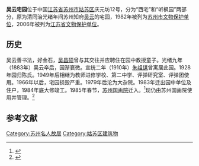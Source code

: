 {{文物保护单位
| 级别 = 省级
| 省区市 = 江苏省
| 名称 = 吴云宅园
| 图片 = 
| 所在 = [[苏州市|苏州市]][[姑苏区|姑苏区]]
| 分类 = 古建筑
| 时代 = 清代
| 编号 = 593
| 登录 = 2006年6月5日
}}
'''吴云宅园'''位于中国[[江苏省|江苏省]][[苏州市|苏州市]][[姑苏区|姑苏区]]庆元坊12号，分为“西宅”和“听枫园”两部分，原为清同治光绪年间苏州知府[[吴云|吴云]]的宅园，1982年被列为[[苏州市文物保护单位|苏州市文物保护单位]]，2006年被列为[[江苏省文物保护单位|江苏省文物保护单位]]。

==历史==
吴云善书法，好金石，[[吴昌硕|吴昌硕]]曾与其交往并应聘住在园中教授童子。光绪九年（1883年）吴云卒后，园渐衰微。宣统二年（1910年）[[朱祖谋|朱祖谋]]曾寓居此园。1928年园归陈氏。1949年后相继为教师进修学校、第二中学、评弹研究室、评弹团使用。1966年以后，宅园损毁严重。1979年后沦为大杂院。1983年迁出园中单位及住户，1984年底大修竣工。1985年春节，[[苏州国画院|苏州国画院]]迁入。<ref>{{Cite web |url=http://www.szcpi.com/Web/TypeIBrower.aspx?MenuID=06&ArticleID=651d0774-5601-41b0-b335-bdcde2d55fe0 |title=听枫园考析 |accessdate=2015-04-19 |archive-date=2015-04-19 |archive-url=https://web.archive.org/web/20150419080125/http://www.szcpi.com/Web/TypeIBrower.aspx?MenuID=06&ArticleID=651d0774-5601-41b0-b335-bdcde2d55fe0 |dead-url=yes }}</ref>现仍由苏州国画院使用并管理。<ref>{{Cite web |url=http://www.suzhou.gov.cn/asite/lh2012/zx-onepage1.asp?bh=280 |title=建议将“吴云古宅——西”并入“吴云古宅——听枫园”统一保护和使用 |accessdate=2015-04-19 |archive-date=2016-03-04 |archive-url=https://web.archive.org/web/20160304092843/http://www.suzhou.gov.cn/asite/lh2012/zx-onepage1.asp?bh=280 |dead-url=no }}</ref>

==参考文献==
{{reflist}}

{{coord|display=title}}
{{苏州市境内的江苏省文物保护单位}}

{{DEFAULTSORT:W}}
[[Category:苏州名人故居|Category:苏州名人故居]]
[[Category:姑苏区建筑物|Category:姑苏区建筑物]]